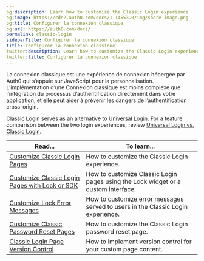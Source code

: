 ```yaml
---
og:description: Learn how to customize the Classic Login experience
og:image: https://cdn2.auth0.com/docs/1.14553.0/img/share-image.png
og:title: Configurer la connexion classique
og:url: https://auth0.com/docs/
permalink: classic-login
sidebarTitle: Configurer la connexion classique
title: Configurer la connexion classique
twitter:description: Learn how to customize the Classic Login experience
twitter:title: Configurer la connexion classique
---
```


La connexion classique est une expérience de connexion hébergée par Auth0 qui s’appuie sur JavaScript pour la personnalisation. L’implémentation d’une Connexion classique est moins complexe que l’intégration du processus d’authentification directement dans votre application, et elle peut aider à prévenir les dangers de l’authentification cross-origin.

Classic Login serves as an alternative to [Universal Login](/docs/authenticate/login/auth0-universal-login/universal-login-vs-classic-login/universal-experience). For a feature comparison between the two login experiences, review [Universal Login vs. Classic Login](/docs/authenticate/login/auth0-universal-login/universal-login-vs-classic-login).

<table class="table"><thead>
<tr>
<th><strong>Read...</strong></th>
<th><strong>To learn...</strong></th>
</tr>
</thead>
<tbody>
<tr>
<td><a href="/docs/customize/login-pages/classic-login/customization-classic">Customize Classic Login Pages</a></td>
<td>How to customize the Classic Login experience.</td>
</tr>
<tr>
<td><a href="/docs/customize/login-pages/classic-login/customize-with-lock-sdk">Customize Classic Login Pages with Lock or SDK</a></td>
<td>How to customize Classic Login pages using the Lock widget or a custom interface.</td>
</tr>
<tr>
<td><a href="/docs/customize/login-pages/classic-login/customize-lock-error-messages">Customize Lock Error Messages</a></td>
<td>How to customize error messages served to users in the Classic Login experience.</td>
</tr>
<tr>
<td><a href="/docs/customize/login-pages/classic-login/customize-password-reset-page">Customize Classic Password Reset Pages</a></td>
<td>How to customize the Classic Login password reset page.</td>
</tr>
<tr>
<td><a href="/docs/customize/login-pages/classic-login/version-control">Classic Login Page Version Control</a></td>
<td>How to implement version control for your custom page content.</td>
</tr>
</tbody>
</table>